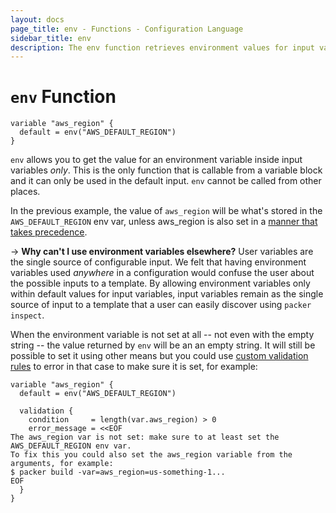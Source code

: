 ```yaml
---
layout: docs
page_title: env - Functions - Configuration Language
sidebar_title: env
description: The env function retrieves environment values for input variables.
---
```


# `env` Function

```hcl
variable "aws_region" {
  default = env("AWS_DEFAULT_REGION")
}
```

`env` allows you to get the value for an environment variable inside input
variables _only_. This is the only function that is callable from a variable
block and it can only be used in the default input. `env` cannot be called from
other places.

In the previous example, the value of `aws_region` will be what's stored in the
`AWS_DEFAULT_REGION` env var, unless aws_region is also set in a [manner that takes
precedence](/docs/from-1.5/variables#variable-definition-precedence).


-> **Why can't I use environment variables elsewhere?** User variables are the
single source of configurable input. We felt that having environment variables
used _anywhere_ in a configuration would confuse the user about the possible inputs
to a template. By allowing environment variables only within default values for
input variables, input variables remain as the single source of input to a
template that a user can easily discover using `packer inspect`.

When the environment variable is not set at all -- not even with the empty
string -- the value returned by `env` will be an an empty string. It will still
be possible to set it using other means but you could use [custom validation
rules](/docs/from-1.5/variables#custom-validation-rules) to error in that case
to make sure it is set, for example:

```hcl
variable "aws_region" {
  default = env("AWS_DEFAULT_REGION")

  validation {
    condition     = length(var.aws_region) > 0
    error_message = <<EOF
The aws_region var is not set: make sure to at least set the AWS_DEFAULT_REGION env var.
To fix this you could also set the aws_region variable from the arguments, for example:
$ packer build -var=aws_region=us-something-1...
EOF
  }
}
```
